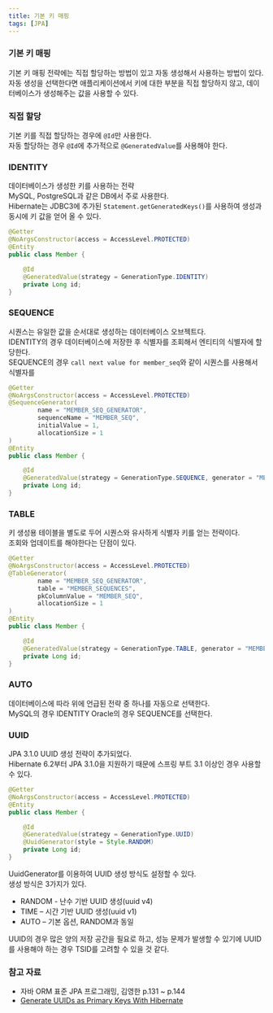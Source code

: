 ```yaml
---
title: 기본 키 매핑
tags: [JPA]
---
```


### 기본 키 매핑

기본 키 매핑 전략에는 직접 할당하는 방법이 있고 자동 생성해서 사용하는 방법이 있다.  
자동 생성을 선택한다면 애플리케이션에서 키에 대한 부분을 직접 할당하지 않고, 데이터베이스가 생성해주는 값을 사용할 수 있다.  

### 직접 할당

기본 키를 직접 할당하는 경우에 `@Id`만 사용한다.  
자동 할당하는 경우 `@Id`에 추가적으로 `@GeneratedValue`를 사용해야 한다.  

### IDENTITY

데이터베이스가 생성한 키를 사용하는 전략  
MySQL, PostgreSQL과 같은 DB에서 주로 사용한다.  
Hibernate는 JDBC3에 추가된 `Statement.getGeneratedKeys()`를 사용하여 생성과 동시에 키 값을 얻어 올 수 있다.  

```java
@Getter
@NoArgsConstructor(access = AccessLevel.PROTECTED)
@Entity
public class Member {

    @Id
    @GeneratedValue(strategy = GenerationType.IDENTITY)
    private Long id;
}
```

### SEQUENCE

시퀀스는 유일한 값을 순서대로 생성하는 데이터베이스 오브젝트다.  
IDENTITY의 경우 데이터베이스에 저장한 후 식별자를 조회해서 엔티티의 식별자에 할당한다.  
SEQUENCE의 경우 `call next value for member_seq`와 같이 시퀀스를 사용해서 식별자를 

```java
@Getter
@NoArgsConstructor(access = AccessLevel.PROTECTED)
@SequenceGenerator(
        name = "MEMBER_SEQ_GENERATOR",
        sequenceName = "MEMBER_SEQ",
        initialValue = 1,
        allocationSize = 1
)
@Entity
public class Member {

    @Id
    @GeneratedValue(strategy = GenerationType.SEQUENCE, generator = "MEMBER_SEQ_GENERATOR")
    private Long id;
}
```

### TABLE

키 생성용 테이블을 별도로 두어 시퀀스와 유사하게 식별자 키를 얻는 전략이다.  
조회와 업데이트를 해야한다는 단점이 있다.  

```java
@Getter
@NoArgsConstructor(access = AccessLevel.PROTECTED)
@TableGenerator(
        name = "MEMBER_SEQ_GENERATOR",
        table = "MEMBER_SEQUENCES",
        pkColumnValue = "MEMBER_SEQ",
        allocationSize = 1
)
@Entity
public class Member {

    @Id
    @GeneratedValue(strategy = GenerationType.TABLE, generator = "MEMBER_SEQ_GENERATOR")
    private Long id;
}
```

### AUTO

데이터베이스에 따라 위에 언급된 전략 중 하나를 자동으로 선택한다.  
MySQL의 경우 IDENTITY Oracle의 경우 SEQUENCE를 선택한다. 

### UUID

JPA 3.1.0 UUID 생성 전략이 추가되었다.  
Hibernate 6.2부터 JPA 3.1.0을 지원하기 때문에 스프링 부트 3.1 이상인 경우 사용할 수 있다.  

```java
@Getter
@NoArgsConstructor(access = AccessLevel.PROTECTED)
@Entity
public class Member {

    @Id
    @GeneratedValue(strategy = GenerationType.UUID)
    @UuidGenerator(style = Style.RANDOM)
    private Long id;
}
```

UuidGenerator를 이용하여 UUID 생성 방식도 설정할 수 있다.  
생성 방식은 3가지가 있다.

- RANDOM - 난수 기반 UUID 생성(uuid v4)
- TIME – 시간 기반 UUID 생성(uuid v1)
- AUTO – 기본 옵션, RANDOM과 동일

UUID의 경우 많은 양의 저장 공간을 필요로 하고, 성능 문제가 발생할 수 있기에 UUID를 사용해야 하는 경우 TSID를 고려할 수 있을 것 같다.  

### 참고 자료

- 자바 ORM 표준 JPA 프로그래밍, 김영한 p.131 ~ p.144  
- [Generate UUIDs as Primary Keys With Hibernate](https://www.baeldung.com/java-hibernate-uuid-primary-key)